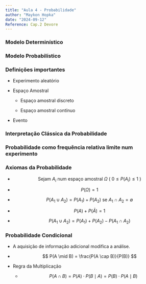 ```yaml
---
title: "Aula 4 - Probabilidade"
author: "Maykon Hopka"
date: "2024-09-12"
Reference: Cap.2 Devore
---
```


### Modelo Determinístico

### Modelo Probabilístico

### 

### Definições importantes

-   Experimento aleatório

-   Espaço Amostral

    -   Espaço amostral discreto

    -   Espaço amostral contínuo

-   Evento

### Interpretação Clássica da Probabilidade

### Probabilidade como frequência relativa limite num experimento

### Axiomas da Probabilidade

-   $$ \text{Sejam } A_i \text{ num espaço amostral } \Omega \text{ ( } 0 \leq P(A_i) \leq 1 \text{ )} $$

-   $$
    P(\Omega) =1
    $$

-   $$ P(A_1 \cup A_2) = P(A_1) + P(A_2) \text{ se } A_1 \cap A_2 = \emptyset $$

-   $$
    P(A) + P(\bar{A}) = 1
    $$

-   $$
    P(A_1 \cup A_2) = P(A_1) + P(A_2) - P(A_1 \cap A_2)
    $$

### Probabilidade Condicional

-   A aquisição de informação adicional modifica a análise.

-   $$
    P(A \mid B) = \frac{P(A \cap B)}{P(B)}
    $$

-   Regra da Multiplicação

    -   $$P(A \cap B) = P(A) \cdot P(B \mid A) = P(B) \cdot P(A \mid B)$$

